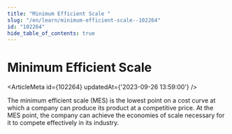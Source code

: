 ```yaml
---
title: "Minimum Efficient Scale "
slug: "/en/learn/minimum-efficient-scale--102264"
id: "102264"
hide_table_of_contents: true
---
```



# Minimum Efficient Scale 

<ArticleMeta id={102264} updatedAt={'2023-09-26 13:59:00'} />
<div className='border-solid border-b border-t-0 my-4 border-[var(--ifm-color-gray-300)]' />

The minimum efficient scale (MES) is the lowest point on a cost curve at which a company can produce its product at a competitive price. At the MES point, the company can achieve the economies of scale necessary for it to compete effectively in its industry.
